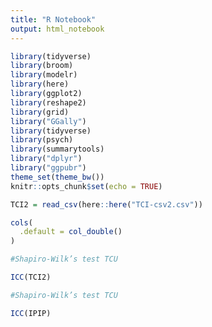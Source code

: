 ```yaml
---
title: "R Notebook"
output: html_notebook
---
```



```r
library(tidyverse)
library(broom)
library(modelr)
library(here)
library(ggplot2)
library(reshape2)
library(grid)
library("GGally")
library(tidyverse)
library(psych)
library(summarytools)
library("dplyr")
library("ggpubr")
theme_set(theme_bw())
knitr::opts_chunk$set(echo = TRUE)
```

```r
TCI2 = read_csv(here::here("TCI-csv2.csv")) 

cols(
  .default = col_double()
)


```



```r
#Shapiro-Wilk’s test TCU

ICC(TCI2)
```

```r
#Shapiro-Wilk’s test TCU

ICC(IPIP)
```